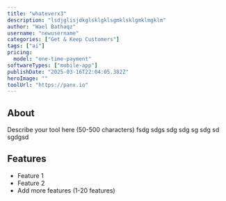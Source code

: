 ```yaml
---
title: "whateverx3"
description: "lsdjglisjdkglsklgklsgmklsklgmklmgklm"
author: "Wael Bathaqz"
username: "newusername"
categories: ["Get & Keep Customers"]
tags: ["ai"]
pricing:
  model: "one-time-payment"
softwareTypes: ["mobile-app"]
publishDate: "2025-03-16T22:04:05.382Z"
heroImage: ""
toolUrl: "https://panx.io"
---
```

## About
Describe your tool here (50-500 characters) fsdg sdgs sdg sdg sg sdg sd sgdgsd

## Features
- Feature 1
- Feature 2
- Add more features (1-20 features)